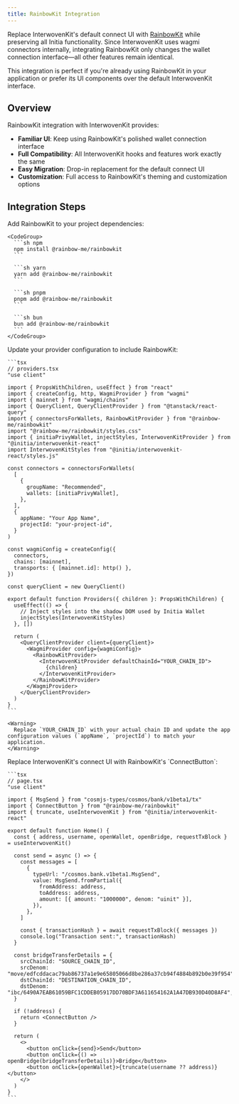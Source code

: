 ```yaml
---
title: RainbowKit Integration
---
```


Replace InterwovenKit's default connect UI with [RainbowKit](https://rainbowkit.com) while preserving all Initia functionality. Since InterwovenKit uses wagmi connectors internally, integrating RainbowKit only changes the wallet connection interface—all other features remain identical.

<Note>
  This integration is perfect if you're already using RainbowKit in your application or prefer its UI components over the default InterwovenKit interface.
</Note>

## Overview

RainbowKit integration with InterwovenKit provides:

- **Familiar UI**: Keep using RainbowKit's polished wallet connection interface
- **Full Compatibility**: All InterwovenKit hooks and features work exactly the same
- **Easy Migration**: Drop-in replacement for the default connect UI
- **Customization**: Full access to RainbowKit's theming and customization options

## Integration Steps

<Steps>
  <Step title="Install RainbowKit">
    Add RainbowKit to your project dependencies:

    <CodeGroup>
      ```sh npm
      npm install @rainbow-me/rainbowkit
      ```

      ```sh yarn
      yarn add @rainbow-me/rainbowkit
      ```

      ```sh pnpm
      pnpm add @rainbow-me/rainbowkit
      ```

      ```sh bun
      bun add @rainbow-me/rainbowkit
      ```
    </CodeGroup>
  </Step>

  <Step title="Configure Providers">
    Update your provider configuration to include RainbowKit:

    ```tsx
    // providers.tsx
    "use client"

    import { PropsWithChildren, useEffect } from "react"
    import { createConfig, http, WagmiProvider } from "wagmi"
    import { mainnet } from "wagmi/chains"
    import { QueryClient, QueryClientProvider } from "@tanstack/react-query"
    import { connectorsForWallets, RainbowKitProvider } from "@rainbow-me/rainbowkit"
    import "@rainbow-me/rainbowkit/styles.css"
    import { initiaPrivyWallet, injectStyles, InterwovenKitProvider } from "@initia/interwovenkit-react"
    import InterwovenKitStyles from "@initia/interwovenkit-react/styles.js"

    const connectors = connectorsForWallets(
      [
        {
          groupName: "Recommended",
          wallets: [initiaPrivyWallet],
        },
      ],
      {
        appName: "Your App Name",
        projectId: "your-project-id",
      }
    )

    const wagmiConfig = createConfig({
      connectors,
      chains: [mainnet],
      transports: { [mainnet.id]: http() },
    })

    const queryClient = new QueryClient()

    export default function Providers({ children }: PropsWithChildren) {
      useEffect(() => {
        // Inject styles into the shadow DOM used by Initia Wallet
        injectStyles(InterwovenKitStyles)
      }, [])

      return (
        <QueryClientProvider client={queryClient}>
          <WagmiProvider config={wagmiConfig}>
            <RainbowKitProvider>
              <InterwovenKitProvider defaultChainId="YOUR_CHAIN_ID">
                {children}
              </InterwovenKitProvider>
            </RainbowKitProvider>
          </WagmiProvider>
        </QueryClientProvider>
      )
    }
    ```

    <Warning>
      Replace `YOUR_CHAIN_ID` with your actual chain ID and update the app configuration values (`appName`, `projectId`) to match your application.
    </Warning>
  </Step>

  <Step title="Use RainbowKit Components">
    Replace InterwovenKit's connect UI with RainbowKit's `ConnectButton`:

    ```tsx
    // page.tsx
    "use client"

    import { MsgSend } from "cosmjs-types/cosmos/bank/v1beta1/tx"
    import { ConnectButton } from "@rainbow-me/rainbowkit"
    import { truncate, useInterwovenKit } from "@initia/interwovenkit-react"

    export default function Home() {
      const { address, username, openWallet, openBridge, requestTxBlock } = useInterwovenKit()

      const send = async () => {
        const messages = [
          {
            typeUrl: "/cosmos.bank.v1beta1.MsgSend",
            value: MsgSend.fromPartial({
              fromAddress: address,
              toAddress: address,
              amount: [{ amount: "1000000", denom: "uinit" }],
            }),
          },
        ]

        const { transactionHash } = await requestTxBlock({ messages })
        console.log("Transaction sent:", transactionHash)
      }

      const bridgeTransferDetails = {
        srcChainId: "SOURCE_CHAIN_ID",
        srcDenom: "move/edfcddacac79ab86737a1e9e65805066d8be286a37cb94f4884b892b0e39f954",
        dstChainId: "DESTINATION_CHAIN_ID",
        dstDenom: "ibc/6490A7EAB61059BFC1CDDEB05917DD70BDF3A611654162A1A47DB930D40D8AF4",
      }

      if (!address) {
        return <ConnectButton />
      }

      return (
        <>
          <button onClick={send}>Send</button>
          <button onClick={() => openBridge(bridgeTransferDetails)}>Bridge</button>
          <button onClick={openWallet}>{truncate(username ?? address)}</button>
        </>
      )
    }
    ```
  </Step>
</Steps>